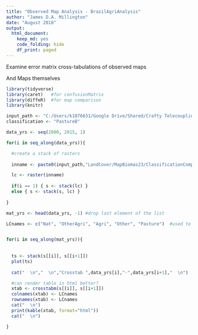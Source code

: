 ```yaml
---
title: "Observed Map Analysis - BrazilAgriAnalysis"
author: "James D.A. Millington"
date: "August 2018"
output: 
  html_document: 
    keep_md: yes
    code_folding: hide
    df_print: paged
---
```


Examine error matrix cross-tabulations of observed maps 

And Maps themselves

```r

library(tidyverse)
library(caret)   #for confusionMatrix
library(diffeR)  #for map comparison
library(knitr)


```


```r
input_path <- "C:/Users/k1076631/Google Drive/Shared/Crafty Telecoupling/Data/"
classification <- "PastureB"

data_yrs <- seq(2000, 2015, 1)

for(i in seq_along(data_yrs)){

  #create a stack of rasters
  
  inname <- paste0(input_path,"LandCover/MapBiomas23/ClassificationComparison/ASCII/brazillc_",data_yrs[i],"_",classification,".asc")

  lc <- raster(inname)
  
  if(i == 1) { s <- stack(lc) }
  else { s <- stack(s, lc) }
  
}
```

```r
mat_yrs <- head(data_yrs, -1) #drop last element of the list

LCnames <- c("Nat", "OtherAgri", "Agri", "Other", "Pasture")  #used to label error matrix in loop below


for(i in seq_along(mat_yrs)){
  
  
  ts <- stack(s[[i]], s[[i+1]])
  plot(ts)
  
  cat("  \n","  \n","Crosstab ",data_yrs[i],"-",data_yrs[i+1],"  \n") 

  #can render table in html better?
  xtab <- crosstabm(s[[i]], s[[i+1]])
  colnames(xtab) <- LCnames
  rownames(xtab) <- LCnames
  cat("  \n")
  print(kable(xtab, format="html"))
  cat("  \n")

}

```